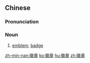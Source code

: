 ==Chinese==
{{zh-forms}}

===Pronunciation===
{{zh-pron
|m=huīzhāng
|c=fai1 zoeng1
|mn=hui-chiong
|cat=n
}}

===Noun===
{{zh-noun}}

# [[emblem]]; [[badge]]

[[zh-min-nan:徽章]]
[[ko:徽章]]
[[hu:徽章]]
[[zh:徽章]]